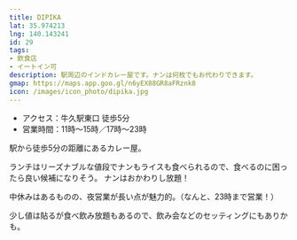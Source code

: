 ```yaml
---
title: DIPIKA
lat: 35.974213
lng: 140.143241
id: 29
tags:
- 飲食店
- イートイン可
description: 駅周辺のインドカレー屋です。ナンは何枚でもお代わりできます。
gmap: https://maps.app.goo.gl/n6yEX88GR8aFRznk8
icon: /images/icon_photo/dipika.jpg
---
```


<LinkedImage
  src="/images/photos/dipika-saag_curry.jpg"
  href="/photo_pages/dipika-saag_curry"
/>

- アクセス：牛久駅東口 徒歩5分
- 営業時間：11時～15時／17時～23時

駅から徒歩5分の距離にあるカレー屋。

ランチはリーズナブルな値段でナンもライスも食べられるので、食べるのに困ったら良い候補になりそう。
ナンはおかわりし放題！

中休みはあるものの、夜営業が長い点が魅力的。（なんと、23時まで営業！）

少し値は貼るが食べ飲み放題もあるので、飲み会などのセッティングにもありかも。

<LinkedImage
  src="/images/photos/dipika-lunch.jpg"
  href="/photo_pages/dipika-lunch"
/>

